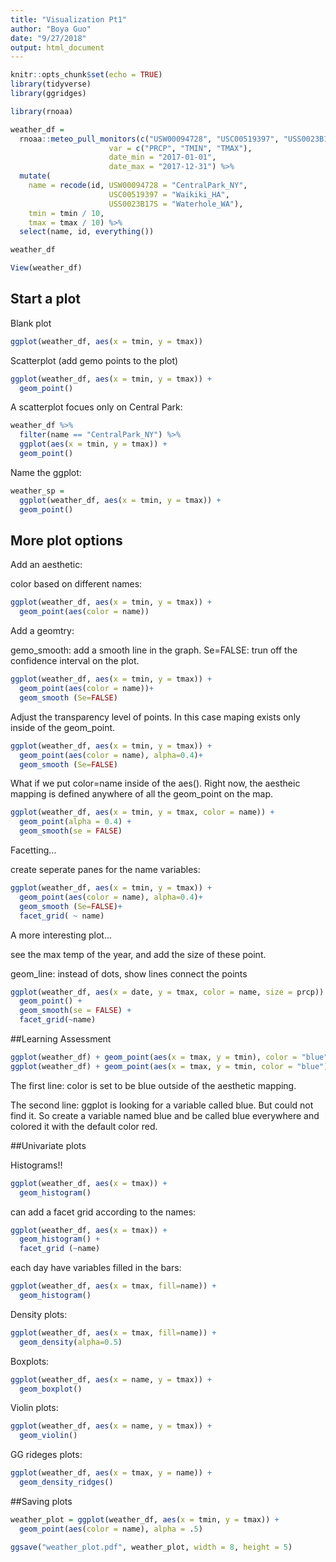 ```yaml
---
title: "Visualization Pt1"
author: "Boya Guo"
date: "9/27/2018"
output: html_document
---
```


```r
knitr::opts_chunk$set(echo = TRUE)
library(tidyverse)
library(ggridges)
```

```r
library(rnoaa)

weather_df = 
  rnoaa::meteo_pull_monitors(c("USW00094728", "USC00519397", "USS0023B17S"),
                      var = c("PRCP", "TMIN", "TMAX"), 
                      date_min = "2017-01-01",
                      date_max = "2017-12-31") %>%
  mutate(
    name = recode(id, USW00094728 = "CentralPark_NY", 
                      USC00519397 = "Waikiki_HA",
                      USS0023B17S = "Waterhole_WA"),
    tmin = tmin / 10,
    tmax = tmax / 10) %>%
  select(name, id, everything())

weather_df

View(weather_df)
```

## Start a plot 

Blank plot 
```r
ggplot(weather_df, aes(x = tmin, y = tmax))
```

Scatterplot (add gemo points to the plot)
```r
ggplot(weather_df, aes(x = tmin, y = tmax)) + 
  geom_point()
```

A scatterplot focues only on Central Park: 
```r
weather_df %>% 
  filter(name == "CentralPark_NY") %>% 
  ggplot(aes(x = tmin, y = tmax)) + 
  geom_point()
```

Name the ggplot: 

```r
weather_sp = 
  ggplot(weather_df, aes(x = tmin, y = tmax)) + 
  geom_point()
```

## More plot options 

Add an aesthetic: 

color based on different names:

```r
ggplot(weather_df, aes(x = tmin, y = tmax)) + 
  geom_point(aes(color = name))
```

Add a geomtry: 

gemo_smooth: add a smooth line in the graph. Se=FALSE: trun off the confidence interval on the plot.  
```r
ggplot(weather_df, aes(x = tmin, y = tmax)) + 
  geom_point(aes(color = name))+
  geom_smooth (Se=FALSE)
```

Adjust the transparency level of points. In this case maping exists only inside of the geom_point. 
```r
ggplot(weather_df, aes(x = tmin, y = tmax)) + 
  geom_point(aes(color = name), alpha=0.4)+
  geom_smooth (Se=FALSE)
```

What if we put color=name inside of the aes(). Right now, the aestheic mapping is defined anywhere of all the geom_point on the map. 
```r
ggplot(weather_df, aes(x = tmin, y = tmax, color = name)) + 
  geom_point(alpha = 0.4) + 
  geom_smooth(se = FALSE)
```

Facetting...

create seperate panes for the name variables: 
```r
ggplot(weather_df, aes(x = tmin, y = tmax)) + 
  geom_point(aes(color = name), alpha=0.4)+
  geom_smooth (Se=FALSE)+ 
  facet_grid( ~ name)
```

A more interesting plot...

see the max temp of the year, and add the size of these point.

geom_line: instead of dots, show lines connect the points 

```r
ggplot(weather_df, aes(x = date, y = tmax, color = name, size = prcp)) +
  geom_point() + 
  geom_smooth(se = FALSE) + 
  facet_grid(~name)
```

##Learning Assessment

```r
ggplot(weather_df) + geom_point(aes(x = tmax, y = tmin), color = "blue")
ggplot(weather_df) + geom_point(aes(x = tmax, y = tmin, color = "blue"))
```

The first line: color is set to be blue outside of the aesthetic mapping. 

The second line: ggplot is looking for a variable called blue. But could not find it. So create a variable named blue and be called blue everywhere and colored it with the default color red.


##Univariate plots

Histograms!!

```r
ggplot(weather_df, aes(x = tmax)) + 
  geom_histogram()
```

can add a facet grid according to the names: 
```r
ggplot(weather_df, aes(x = tmax)) + 
  geom_histogram() +
  facet_grid (~name)
```

each day have variables filled in the bars: 
```r
ggplot(weather_df, aes(x = tmax, fill=name)) + 
  geom_histogram()
```

Density plots: 
```r
ggplot(weather_df, aes(x = tmax, fill=name)) + 
  geom_density(alpha=0.5)
```

Boxplots:
```r
ggplot(weather_df, aes(x = name, y = tmax)) + 
  geom_boxplot()
```

Violin plots:
```r
ggplot(weather_df, aes(x = name, y = tmax)) + 
  geom_violin()
```

GG rideges plots: 
```r
ggplot(weather_df, aes(x = tmax, y = name)) + 
  geom_density_ridges()
```

##Saving plots 
```r
weather_plot = ggplot(weather_df, aes(x = tmin, y = tmax)) + 
  geom_point(aes(color = name), alpha = .5) 

ggsave("weather_plot.pdf", weather_plot, width = 8, height = 5)
```
